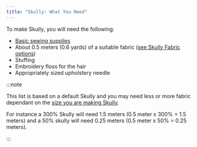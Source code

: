 ```yaml
---
title: "Skully: What You Need"
---
```


To make Skully, you will need the following:

- [Basic sewing supplies](/docs/sewing/basic-sewing-supplies)
- About 0.5 meters (0.6 yards) of a suitable fabric ([see Skully Fabric options](/docs/designs/skully/fabric/))
- Stuffing
- Embroidery floss for the hair
- Appropriately sized upholstery needle

:::note


This list is based on a default Skully and you may need less or more fabric dependant on the [size you are making Skully](/docs/designs/skully/options/size/).

For instance a 300% Skully will need 1.5 meters (0.5 meter x 300%  = 1.5 meters) and a 50% skully will need 0.25 meters (0.5 meter x 50% = 0.25 meters).

:::
